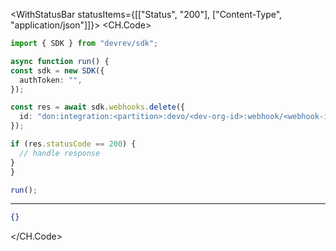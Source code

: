 

<WithStatusBar statusItems={[["Status", "200"], ["Content-Type", "application/json"]]}>
  <CH.Code>
  ```typescript Delete.ts
  import { SDK } from "devrev/sdk";

async function run() {
  const sdk = new SDK({
    authToken: "",
  });

  const res = await sdk.webhooks.delete({
    id: "don:integration:<partition>:devo/<dev-org-id>:webhook/<webhook-id>",
  });

  if (res.statusCode == 200) {
    // handle response
  }
}

run();
  ```
  ---

  ```json Example Response
  {}
  ```
  </CH.Code>
</WithStatusBar>
